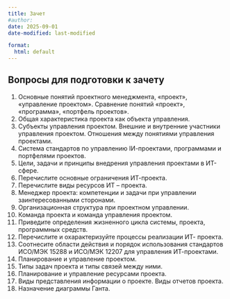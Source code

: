 ```yaml
---
title: Зачет
#author:
date: 2025-09-01
date-modified: last-modified

format:
  html: default
---
```



## Вопросы для подготовки к зачету

1. Основные понятий проектного менеджмента, «проект», «управление проектом». Сравнение понятий «проект», «программа», «портфель проектов».
2. Общая характеристика проекта как объекта управления.
3. Субъекты управления проектом. Внешние и внутренние участники управления проектом. Отношения между понятиями управления проектами.
4. Система стандартов по управлению IИ-проектами, программами и портфелями проектов.
5. Цели, задачи и принципы внедрения управления проектами в ИT-cфере.
6. Перечислите основные ограничения ИТ-проекта.
7. Перечислите виды ресурсов ИТ – проекта.
8. Менеджер проекта: компетенции и задачи при управлении заинтересованными сторонами.
9. Организационная структура при проектном управлении.
10. Команда проекта и команда управления проектом.
11. Приведите определения жизненного цикла системы, проекта, программных средств.
12. Перечислите и охарактеризуйте процессы реализации ИТ- проекта.
13. Соотнесите области действия и порядок использования стандартов ИСО/МЭК 15288 и ИСО/МЭК 12207 для управления ИТ-проектами.
14. Планирование и управление проектом.
15. Типы задач проекта и типы связей между ними.
16. Планирование и управление ресурсами проекта.
17. Виды представления информации о проекте. Виды отчетов проекта.
18. Назначение диаграммы Ганта.

